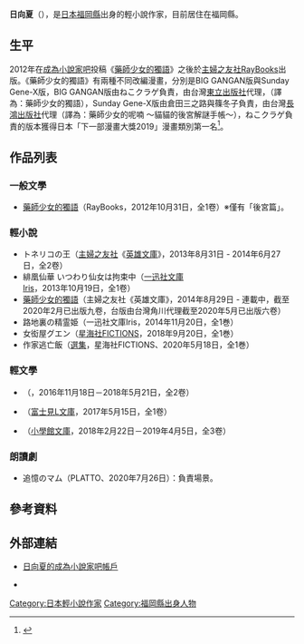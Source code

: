 {{Notability Unreferenced|time=2020-10-10T09:03:58+00:00}}
{{Refimprove|time=2022-05-17T00:43:52+00:00}}
{{Infobox 作家
| 日文假名   = ひゅうが なつ
| 羅馬拼音   = Hyuuga Natsu
| 出生  = {{JPN}}[[福岡縣|福岡縣]]
| 國籍   = 
| 代表作 = 《[[藥師少女的獨語|藥師少女的獨語]]》
| years_active  = 2012年
}}
'''日向夏'''（{{jpn|j=日向 夏|kn=ひゅうが なつ|rm=Hyuuga Natsu}}{{bd|||}}），是[[日本|日本]][[福岡縣|福岡縣]]出身的輕小說作家，目前居住在福岡縣。

== 生平 ==
2012年在[[成為小說家吧|成為小說家吧]]投稿《[[藥師少女的獨語|藥師少女的獨語]]》之後於[[主婦之友社|主婦之友社]]RayBooks出版。《藥師少女的獨語》有兩種不同改編漫畫，分別是BIG GANGAN版與Sunday Gene-X版，BIG GANGAN版由ねこクラゲ負責，由台灣[[東立出版社|東立出版社]]代理，（譯為：藥師少女的獨語），Sunday Gene-X版由倉田三之路與篠冬子負責，由台灣[[長鴻出版社|長鴻出版社]]代理（譯為：藥師少女的呢喃 ～貓貓的後宮解謎手帳～），ねこクラゲ負責的版本獲得日本「下一部漫畫大獎2019」漫畫類別第一名<ref>{{cite web |script-title=ja:次にくるマンガ大賞2019、コミックス部門1位はねこクラゲ作画「薬屋のひとりごと」 |url=https://natalie.mu/comic/news/344600 |website=Natalie |accessdate=2022-05-17 |language=ja |archive-date=2019-08-24 |archive-url=https://web.archive.org/web/20190824041414/https://natalie.mu/comic/news/344600 }}</ref>。

== 作品列表 ==
=== 一般文學 ===
* [[藥師少女的獨語|藥師少女的獨語]]（RayBooks，2012年10月31日，全1卷）※僅有「後宮篇」。
=== 輕小說 ===
* トネリコの王（[[主婦之友社|主婦之友社]]《[[英雄文庫|英雄文庫]]》，2013年8月31日 - 2014年6月27日，全2卷）
* 緋凰仙華 いつわり仙女は拘束中（[[一迅社文庫Iris|一迅社文庫Iris]]，2013年10月19日，全1卷）
* [[藥師少女的獨語|藥師少女的獨語]]（主婦之友社《英雄文庫》，2014年8月29日 - 連載中，截至2020年2月已出版九卷，台版由台灣角川代理截至2020年5月已出版六卷）
* 路地裏の精霊姫（一迅社文庫Iris，2014年11月20日，全1巻）
* 女衒屋グエン（[[星海社|星海社]]FICTIONS，2018年9月20日，全1巻）
* 作家逃亡飯（[[選集|選集]]，星海社FICTIONS、2020年5月18日，全1巻）
=== 輕文學 ===
* {{lang|ja|繰り巫女あやかし夜噺}}（{{lang|ja|マイナビ出版ファン文庫}}，2016年11月18日－2018年5月21日，全2卷）
* {{lang|ja|カロリーは引いてください! 〜学食ガールと満腹男子〜}}（[[富士見L文庫|富士見L文庫]]，2017年5月15日，全1卷）
* {{lang|ja|なぞとき遺跡発掘部}}（[[小學館文庫|小學館文庫]]，2018年2月22日－2019年4月5日，全3卷）

=== 朗讀劇 ===
* 追憶のマム（PLATTO、2020年7月26日）：負責場景。

== 參考資料 ==
{{reflist}}

== 外部連結 ==
*[https://mypage.syosetu.com/183213/ 日向夏的成為小說家吧帳戶]
*{{twitter|NaMelanza}} {{ja}}

{{下一部漫畫大獎}}
{{Normdaten}}
{{DEFAULTSORT:Hyuuga Natsu}}
[[Category:日本輕小說作家|Category:日本輕小說作家]]
[[Category:福岡縣出身人物|Category:福岡縣出身人物]]